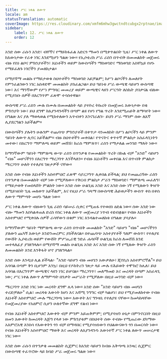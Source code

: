 ```yaml
---
title: ሥር ነቀል ለውጥ
locale: am
statusTranslation: automatic
coverImage: https://res.cloudinary.com/xmfm6mhw3gwctndtcubgx2rptnae/image/upload/v1740468922/small_cover_tratado_de_psicologia_revolucionaria_a4c0dca4e0.webp
sidebar:
    label: 12. ሥር ነቀል ለውጥ
    order: 12
---
```

አንድ ሰው ራሱን አንድ፣ ብቸኛና የማይከፋፈል አድርጎ ማመን በሚቀጥልበት ጊዜ፣ ሥር ነቀል ለውጥ ከእውነታው የራቀ ነገር እንደሚሆን ግልጽ ነው። የኢሶቴሪክ ሥራ ራስን በጥብቅ በመመልከት መጀመሩ ብዙ የስነ ልቦና ምክንያቶችን፣ እኔነቶችን ወይም ከውስጣችን ማስወገድና ማስወገድ አስቸኳይ የሆኑ የማይፈለጉ ነገሮችን ያመለክታል።

በማያሻማ መልኩ የማይታወቁ ስህተቶችን ማስወገድ አይቻልም; ከሥነ ልቦናችን ለመለየት የምንፈልገውን ነገር አስቀድሞ መመልከት ያስፈልጋል። ይህ ዓይነቱ ሥራ ውጫዊ ሳይሆን ውስጣዊ ነው፣ እና ማንኛውም የሥነ ምግባር መመሪያ ወይም ውጫዊና ላዩን ሥርዓት ለስኬት ያበቃናል ብለው የሚያስቡ ሰዎች በእርግጥም ፈጽሞ ተሳስተዋል።

ውስጣዊ ሥራ ራስን ሙሉ በሙሉ በመመልከት ላይ ያተኮረ ትኩረት በመጀመሩ እውነታው በቂ ምክንያት ነው፣ ይህ ደግሞ ከእያንዳንዳችን በጣም ልዩ የሆነ የግል ጥረት እንደሚጠይቅ ለማሳየት ነው። በግልጽ እና ያለ ማወላወል የሚከተለውን አጥብቀን እንናገራለን፦ ይህን ሥራ ማንም ሰው ለእኛ ሊያደርግልን አይችልም።

በውስጣችን ያሉትን ሁሉንም ተጨባጭ ምክንያቶች በቀጥታ ሳንመለከት በሥነ ልቦናችን ላይ ምንም ዓይነት ለውጥ ሊኖር አይችልም። ብዙ ስህተቶችን መቀበል፣ የጥናትና ቀጥተኛ ምልከታ አስፈላጊነትን መተው፣ በእርግጥ ማምለጫ ወይም መሸሽ፣ ከራስ ማምለጥ፣ ራስን የማታለል መንገድ ማለት ነው።

ከማንኛውም ዓይነት ማምለጫ ውጭ ራስን በጥንቃቄ የመመልከት ጥረት በኩል ብቻ "አንድ" ሳይሆን "ብዙ" መሆናችንን በእርግጥ ማረጋገጥ እንችላለን። የብዙ እኔነቶችን መቀበል እና በጥብቅ ምልከታ ማረጋገጥ ሁለት የተለያዩ ገጽታዎች ናቸው።

አንድ ሰው የብዙ እኔነቶችን አስተምህሮ ፈጽሞ ሳያረጋግጥ ሊቀበል ይችላል; ይህ የመጨረሻው ራስን በጥንቃቄ በመመልከት ብቻ ነው የሚቻለው። የቅርብ ምልከታ ሥራን ማስወገድ፣ ማምለጫ መፈለግ፣ የማይታወቅ የመበላሸት ምልክት ነው። አንድ ሰው ሁልጊዜ አንድ እና አንድ ሰው ነኝ የሚለውን ቅዠት በሚይዝበት ጊዜ መለወጥ አይችልም, እና የዚህ ሥራ ዓላማ በውስጣዊ ሕይወታችን ውስጥ ቀስ በቀስ ለውጥ ማምጣት መሆኑ ግልጽ ነው።

ሥር ነቀል ለውጥ ብዙውን ጊዜ ራስን ሳይሠራ ሲቀር የሚጠፋ የተወሰነ ዕድል ነው። ሰው አንድ ነው ብሎ ማመን እስካልቀጠለ ድረስ የስር ነቀል ለውጥ መጀመሪያ ነጥብ ተደብቋል። የብዙ እኔነቶችን አስተምህሮ የሚቀበሉ ሰዎች ራሳቸውን በቁም ነገር እንዳልተመለከቱ በግልጽ ያሳያሉ።

ከማንኛውም ዓይነት ማምለጫ ውጭ ራስን በጥብቅ መመልከት "አንድ" ሳይሆን "ብዙ" መሆናችንን ያለውን ጨካኝ እውነታ እንድንመረምር ያስችለናል። በተጨባጭ አስተያየቶች ዓለም ውስጥ፣ የተለያዩ የውሸት ኢሶቴሪክ ወይም የውሸት ምሥጢራዊ ንድፈ ሐሳቦች ሁልጊዜ ከራስ ለመሸሽ እንደ መተላለፊያ ያገለግላሉ። በማያሻማ መልኩ ሁልጊዜ አንድ እና አንድ ሰው ነኝ የሚለው ቅዠት ራስን ለመመልከት እንደ እንቅፋት ሆኖ ያገለግላል።

አንድ ሰው እንዲህ ሊል ይችላል፦ "አንድ ሳይሆን ብዙ መሆኔን አውቃለሁ፣ ጂኖሲስ አስተምሮኛል"። ይህ አባባል በጣም ቅን ቢሆንም እንኳ፣ በዚህ የዶክትሪን ገጽታ ላይ ሙሉ የሕይወት ተሞክሮ ከሌለ፣ ይህ አባባል በእርግጥም ውጫዊና ላዩን ነገር ይሆናል። ማረጋገጥ፣ መለማመድ እና መረዳት በጣም አስፈላጊ ነው; ሥር ነቀል ለውጥ ለማምጣት በንቃት መሥራት የሚቻለው በዚህ መንገድ ብቻ ነው።

ማረጋገጥ አንድ ነገር ነው መረዳት ደግሞ ሌላ ነው። አንድ ሰው "አንድ ሳይሆን ብዙ መሆኔን ተረድቻለሁ" ሲል፣ መረዳቱ እውነት ከሆነ እና አሻሚ ንግግር ብቻ ካልሆነ፣ ይህ የሚያመለክተው የብዙ እኔነቶች አስተምህሮ ሙሉ ማረጋገጫ ነው። እውቀት እና ግንዛቤ የተለያዩ ናቸው። ከመካከላቸው የመጀመሪያው የአዕምሮ ሲሆን ሁለተኛው ደግሞ የልብ ነው።

የብዙ እኔነቶች አስተምህሮ እውቀት ብቻ ምንም አይጠቅምም; በሚያሳዝን ሁኔታ በምንኖርበት በዚህ ዘመን እውቀት ከመረዳት እጅግ የላቀ ነው ምክንያቱም በስህተት ሰው ተብሎ የሚጠራው ደካማው አእምሮአዊ እንስሳ የእውቀትን ጎን ብቻ በማዳበር የሚያሳዝነውን የህልውናውን ጎን በመርሳት ነው። የብዙ እኔነቶችን አስተምህሮ ማወቅ እና መረዳት ለእያንዳንዱ እውነተኛ ሥር ነቀል ለውጥ መሠረታዊ ነገር ነው።

አንድ ሰው ራሱን በጥንቃቄ መመልከት ሲጀምር ከአንድ ሳይሆን ከብዙ አቅጣጫ አንጻር ሲጀምር በውስጣዊ ተፈጥሮው ላይ ከባድ ሥራ መጀመሩ ግልጽ ነው።

